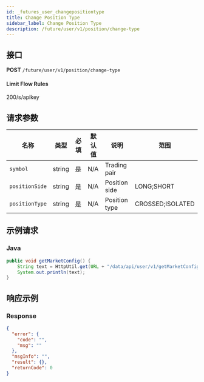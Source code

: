 ```yaml
---
id: _futures_user_changepositiontype
title: Change Position Type
sidebar_label: Change Position Type
description: /future/user/v1/position/change-type
---
```


## 接口

**POST** `/future/user/v1/position/change-type`

#### **Limit Flow Rules**

200/s/apikey

## 请求参数

| 名称           | 类型   | 必填 | 默认值 | 说明          | 范围             |
| -------------- | ------ | ---- | ------ | ------------- | ---------------- |
| `symbol`       | string | 是   | N/A    | Trading pair  |                  |
| `positionSide` | string | 是   | N/A    | Position side | LONG;SHORT       |
| `positionType` | string | 是   | N/A    | Position type | CROSSED;ISOLATED |

## 示例请求

### Java

```java
public void getMarketConfig() {
	String text = HttpUtil.get(URL + "/data/api/user/v1/getMarketConfig");
	System.out.println(text);
}
```

## 响应示例

### Response

```json
{
  "error": {
    "code": "",
    "msg": ""
  },
  "msgInfo": "",
  "result": {},
  "returnCode": 0
}
```
